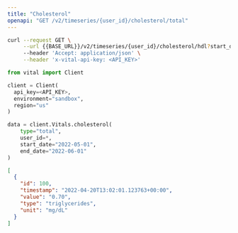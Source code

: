 ```yaml
---
title: "Cholesterol"
openapi: "GET /v2/timeseries/{user_id}/cholesterol/total"
---
```


<RequestExample>

```bash Bash
curl --request GET \
     --url {{BASE_URL}}/v2/timeseries/{user_id}/cholesterol/hdl?start_date="2022-05-01"&end_date="2022-06-01" \
     --header 'Accept: application/json' \
     --header 'x-vital-api-key: <API_KEY>'
```

```python Python
from vital import Client

client = Client(
  api_key=<API_KEY>,
  environment="sandbox",
  region="us"
)

data = client.Vitals.cholesterol(
    type="total",
    user_id=*,
    start_date="2022-05-01",
    end_date="2022-06-01"
)
```

</RequestExample>

<ResponseExample>

```json Response
[
  {
    "id": 100,
    "timestamp": "2022-04-20T13:02:01.123763+00:00",
    "value": "0.70",
    "type": "triglycerides",
    "unit": "mg/dL"
  }
]
```

</ResponseExample>
